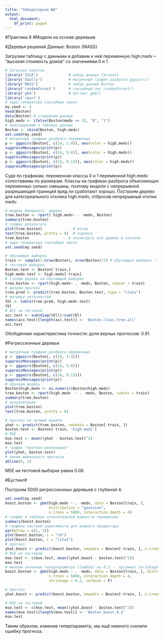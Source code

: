 ---
title: "Лабораторная №8"
output:
  html_document:
    df_print: paged
---

#Практика 8
#Модели на основе деревьев

#Деревья решений
Данные: Boston {MASS}

Загрузим таблицу с данными и добавим к ней переменную high.medv – “высокая стоимость домов” со значениями:0 и 1.

```{r first}
# Загрузка пакетов
library('ISLR')              # набор данных Carseats
library('GGally')            # матричный график разброса ggpairs()
library('MASS')              # набор данных Boston
library('randomForest')      # случайный лес randomForest()
library('gbm')               # бустинг gbm()
library('rpart') 
# ядро генератора случайных чисел
my.seed <- 4
head(Boston)
data(Boston) # открываем данные
high.medv <- ifelse(Boston$medv <= 25, "0", "1")
# присоединяем к таблице данных
Boston <- cbind(Boston, high.medv)
set.seed(my.seed)
# матричные графики разброса переменных
p <- ggpairs(Boston[, c(14, 1:4)], aes(color = high.medv))
suppressMessages(print(p))
p <- ggpairs(Boston[, c(14, 5:8)], aes(color = high.medv))
suppressMessages(print(p))
p <- ggpairs(Boston[, c(14, 9:13)], aes(color = high.medv))
suppressMessages(print(p))
```

Судя по графикам, переменная классы 0 и 1 переменной  high.medv сопоставимы по размерам. Классы на графиках разброса объясняющих переменных сильно смешаны, поэтому модели с непрерывной разрешающей границей вряд ли сработают хорошо. Построим дерево для категориального отклика  high.medv, отбросив непрерывный отклик medv.

```{r second}
# модель бинарного  дерева
tree.boston <- rpart( high.medv~ . -medv, Boston)
summary(tree.boston)
# график результата
plot(tree.boston)              # ветви
text(tree.boston, pretty = 0)  # подписи
tree.boston                  # посмотреть всё дерево в консоли
# ядро генератора случайных чисел
set.seed(my.seed)

# обучающая выборка
train <- sample(1:nrow(Boston), nrow(Boston)/2) # обучающая выборка -- 50%
# тестовая выборка
Boston.test <- Boston[-train,]
high.medv.test <- high.medv[-train]
# строим дерево на обучающей выборке
tree.boston <- rpart(high.medv~ . -medv, Boston, subset = train)
# делаем прогноз
tree.pred <- predict(tree.boston, Boston.test, type = "class")
# матрица неточностей
tbl <- table(tree.pred, high.medv.test)
tbl
# ACC на тестовой
acc.test <- sum(diag(tbl))/sum(tbl)
names(acc.test)[length(acc.test)] <- 'Boston.class.tree.all'
acc.test
```

Обобщённая характеристика точности: доля верных прогнозов: 0.91.

#Регрессионные деревья
```{r third}
# матричные графики разброса переменных
p <- ggpairs(Boston[, c(14, 1:4)])
suppressMessages(print(p))
p <- ggpairs(Boston[, c(14, 5:8)])
suppressMessages(print(p))
p <- ggpairs(Boston[, c(14, 9:13)])
suppressMessages(print(p))
# обучаем модель
Boston$high.medv <- as.numeric(Boston$high.medv)
tree.boston <- rpart(high.medv  ~ . -medv, Boston, subset = train)
summary(tree.boston)
# визуализация
plot(tree.boston)
text(tree.boston, pretty = 0)

# прогноз по лучшей модели 
yhat <- predict(tree.boston, newdata = Boston[-train, ])
boston.test <- Boston[-train, 'high.medv']
# MSE 
mse.test <- mean((yhat - boston.test)^2)
mse.test
# график "прогноз-реализация"
plot(yhat, boston.test)
# линия идеального прогноза
abline(0, 1)

```

MSE на тестовой выборке равна 0.08.

#Бустинг#

Построим 5000 регрессионных деревьев с глубиной 4.
```{r fourth}
set.seed(my.seed)
boost.boston <- gbm(high.medv ~ . -medv, data = Boston[train, ], 
                    distribution = "gaussian",
                    n.trees = 5000, interaction.depth = 4)
# график и таблица относительной важности переменных
summary(boost.boston)
# графики частной зависимости для важного предиктора
par(mfrow = c(1, 2))
plot(boost.boston, i = "rm")
plot(boost.boston, i = "lstat")
# прогноз
yhat.boost <- predict(boost.boston, newdata = Boston[-train, ], n.trees = 5000)
# MSE на тестовой
mse.test <- c(mse.test, mean((yhat.boost - boston.test)^2))
mse.test
# меняем значение гиперпараметра (lambda) на 0.2 -- аргумент shrinkage
boost.boston <- gbm(high.medv ~ . -medv, data = Boston[train, ], distribution = "gaussian",
                    n.trees = 5000, interaction.depth = 4, 
                    shrinkage = 0.2, verbose = F)

# прогноз
yhat.boost <- predict(boost.boston, newdata = Boston[-train, ], n.trees = 5000)

# MSE на тестовой
mse.test <- c(mse.test, mean((yhat.boost - boston.test)^2))
names(mse.test)[length(mse.test)] <- 'Boston.boost.0.2'
mse.test
```

Таким образом, изменив гиперпараметр, мы ещё немного снизили ошибку прогноза.
